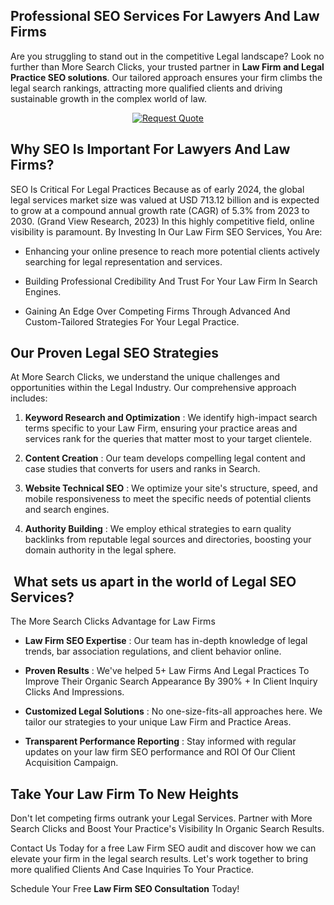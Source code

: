 Professional SEO Services For Lawyers And Law Firms 
----------------------------------------------------

Are you struggling to stand out in the competitive Legal landscape? Look no further than More Search Clicks, your trusted partner in **Law Firm and Legal Practice SEO solutions**. Our tailored approach ensures your firm climbs the legal search rankings, attracting more qualified clients and driving sustainable growth in the complex world of law.


<center>
  <a href="/contact">
    <img src="/button_request-quote.png" alt="Request Quote" />
  </a>
</center>

Why SEO Is Important For Lawyers And Law Firms? 
------------------------------------------------

SEO Is Critical For Legal Practices Because as of early 2024, the global legal services market size was valued at USD 713.12 billion and is expected to grow at a compound annual growth rate (CAGR) of 5.3% from 2023 to 2030. (Grand View Research, 2023) In this highly competitive field, online visibility is paramount. By Investing In Our Law Firm SEO Services, You Are:

*   Enhancing your online presence to reach more potential clients actively searching for legal representation and services.
    
*   Building Professional Credibility And Trust For Your Law Firm In Search Engines.
    
*   Gaining An Edge Over Competing Firms Through Advanced And Custom-Tailored Strategies For Your Legal Practice.
    

Our Proven Legal SEO Strategies 
--------------------------------

At More Search Clicks, we understand the unique challenges and opportunities within the Legal Industry. Our comprehensive approach includes:

1.  **Keyword Research and Optimization** : We identify high-impact search terms specific to your Law Firm, ensuring your practice areas and services rank for the queries that matter most to your target clientele.
    
2.  **Content Creation** : Our team develops compelling legal content and case studies that converts for users and ranks in Search.
    
3.  **Website Technical SEO** : We optimize your site's structure, speed, and mobile responsiveness to meet the specific needs of potential clients and search engines.
    
4.  **Authority Building** : We employ ethical strategies to earn quality backlinks from reputable legal sources and directories, boosting your domain authority in the legal sphere.
    

 What sets us apart in the world of Legal SEO Services?
-----------------------------------------------

The More Search Clicks Advantage for Law Firms

*   **Law Firm SEO Expertise** : Our team has in-depth knowledge of legal trends, bar association regulations, and client behavior online.
    
*   **Proven Results** : We've helped 5+ Law Firms And Legal Practices To Improve Their Organic Search Appearance By 390% + In Client Inquiry Clicks And Impressions.
    
*   **Customized Legal Solutions** : No one-size-fits-all approaches here. We tailor our strategies to your unique Law Firm and Practice Areas.
    
*   **Transparent Performance Reporting** : Stay informed with regular updates on your law firm SEO performance and ROI Of Our Client Acquisition Campaign.
    

Take Your Law Firm To New Heights 
----------------------------------

Don't let competing firms outrank your Legal Services. Partner with More Search Clicks and Boost Your Practice's Visibility In Organic Search Results.

Contact Us Today for a free Law Firm SEO audit and discover how we can elevate your firm in the legal search results. Let's work together to bring more qualified Clients And Case Inquiries To Your Practice.

Schedule Your Free **Law Firm SEO Consultation** Today!